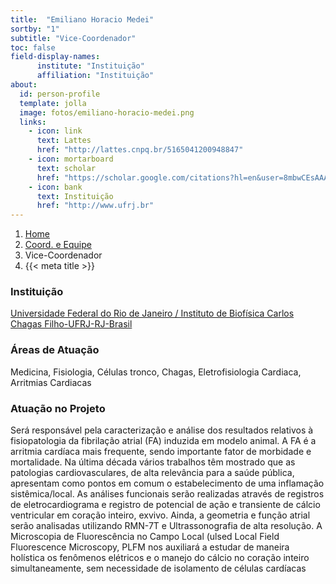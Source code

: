```yaml
---
title:  "Emiliano Horacio Medei"
sortby: "1"
subtitle: "Vice-Coordenador"
toc: false
field-display-names:
      institute: "Instituição"
      affiliation: "Instituição"
about:
  id: person-profile
  template: jolla
  image: fotos/emiliano-horacio-medei.png
  links:
    - icon: link
      text: Lattes
      href: "http://lattes.cnpq.br/5165041200948847"
    - icon: mortarboard
      text: scholar
      href: "https://scholar.google.com/citations?hl=en&user=8mbwCEsAAAAJ"
    - icon: bank
      text: Instituição
      href: "http://www.ufrj.br"
---
```


```{=html}
<nav aria-label="breadcrumb">
  <ol class="breadcrumb">
    <li class="breadcrumb-item"><a href="../../index.html">Home</a></li>
    <li class="breadcrumb-item"><a href="../coord-equipe.html">Coord. e Equipe</a></li>
    <li class="breadcrumb-item active">Vice-Coordenador</li>
    <li class="breadcrumb-item active" aria-current="page">{{< meta title >}}</li>
  </ol>
</nav>
```
:::{#person-profile}
:::

### Instituição

[Universidade Federal do Rio de Janeiro / Instituto de Biofísica Carlos Chagas Filho-UFRJ-RJ-Brasil](http://www.ufrj.br)

### Áreas de Atuação

Medicina, Fisiologia, Células tronco, Chagas, Eletrofisiologia Cardiaca, Arritmias Cardiacas

### Atuação no Projeto

Será responsável pela caracterização e análise dos resultados relativos à fisiopatologia da fibrilação atrial (FA) induzida em modelo animal. A FA é a arritmia cardíaca mais frequente, sendo importante fator de morbidade e mortalidade. Na última década vários trabalhos têm mostrado que as patologias cardiovasculares, de alta relevância para a saúde pública, apresentam como pontos em comum o estabelecimento de uma inflamação sistêmica/local. As análises funcionais serão realizadas através de registros de eletrocardiograma e registro de potencial de ação e transiente de cálcio ventricular em coração inteiro, exvivo. Ainda, a geometria e função atrial serão analisadas utilizando RMN-7T e Ultrassonografia de alta resolução. A Microscopia de Fluorescência no Campo Local (ulsed Local Field Fluorescence Microscopy, PLFM nos auxiliará a estudar de maneira holística os fenômenos elétricos e o manejo do cálcio no coração inteiro simultaneamente, sem necessidade de isolamento de células cardíacas
